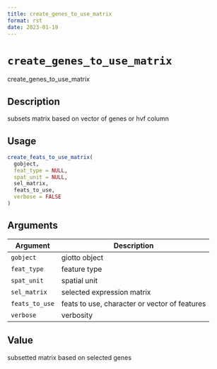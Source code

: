 ```yaml
--- 
title: create_genes_to_use_matrix 
format: rst 
date: 2023-01-19 
--- 
```

# `create_genes_to_use_matrix`

create_genes_to_use_matrix


## Description

subsets matrix based on vector of genes or hvf column


## Usage

```r
create_feats_to_use_matrix(
  gobject,
  feat_type = NULL,
  spat_unit = NULL,
  sel_matrix,
  feats_to_use,
  verbose = FALSE
)
```


## Arguments

Argument      |Description
------------- |----------------
`gobject`     |     giotto object
`feat_type`     |     feature type
`spat_unit`     |     spatial unit
`sel_matrix`     |     selected expression matrix
`feats_to_use`     |     feats to use, character or vector of features
`verbose`     |     verbosity


## Value

subsetted matrix based on selected genes


